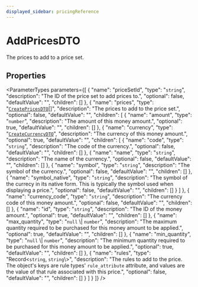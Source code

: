```yaml
---
displayed_sidebar: pricingReference
---
```



# AddPricesDTO

The prices to add to a price set.

## Properties

<ParameterTypes parameters={[
  {
    "name": "priceSetId",
    "type": "`string`",
    "description": "The ID of the price set to add prices to.",
    "optional": false,
    "defaultValue": "",
    "children": []
  },
  {
    "name": "prices",
    "type": "[`CreatePricesDTO`](CreatePricesDTO.mdx)[]",
    "description": "The prices to add to the price set.",
    "optional": false,
    "defaultValue": "",
    "children": [
      {
        "name": "amount",
        "type": "`number`",
        "description": "The amount of this money amount.",
        "optional": true,
        "defaultValue": "",
        "children": []
      },
      {
        "name": "currency",
        "type": "[`CreateCurrencyDTO`](CreateCurrencyDTO.mdx)",
        "description": "The currency of this money amount.",
        "optional": true,
        "defaultValue": "",
        "children": [
          {
            "name": "code",
            "type": "`string`",
            "description": "The code of the currency.",
            "optional": false,
            "defaultValue": "",
            "children": []
          },
          {
            "name": "name",
            "type": "`string`",
            "description": "The name of the currency.",
            "optional": false,
            "defaultValue": "",
            "children": []
          },
          {
            "name": "symbol",
            "type": "`string`",
            "description": "The symbol of the currency.",
            "optional": false,
            "defaultValue": "",
            "children": []
          },
          {
            "name": "symbol_native",
            "type": "`string`",
            "description": "The symbol of the currecy in its native form. This is typically the symbol used when displaying a price.",
            "optional": false,
            "defaultValue": "",
            "children": []
          }
        ]
      },
      {
        "name": "currency_code",
        "type": "`string`",
        "description": "The currency code of this money amount.",
        "optional": false,
        "defaultValue": "",
        "children": []
      },
      {
        "name": "id",
        "type": "`string`",
        "description": "The ID of the money amount.",
        "optional": true,
        "defaultValue": "",
        "children": []
      },
      {
        "name": "max_quantity",
        "type": "``null`` \\| `number`",
        "description": "The maximum quantity required to be purchased for this money amount to be applied.",
        "optional": true,
        "defaultValue": "",
        "children": []
      },
      {
        "name": "min_quantity",
        "type": "``null`` \\| `number`",
        "description": "The minimum quantity required to be purchased for this money amount to be applied.",
        "optional": true,
        "defaultValue": "",
        "children": []
      },
      {
        "name": "rules",
        "type": "Record<`string`, `string`\\>",
        "description": "The rules to add to the price. The object's keys are rule types' `rule_attribute` attribute, and values are the value of that rule associated with this price.",
        "optional": false,
        "defaultValue": "",
        "children": []
      }
    ]
  }
]} />
